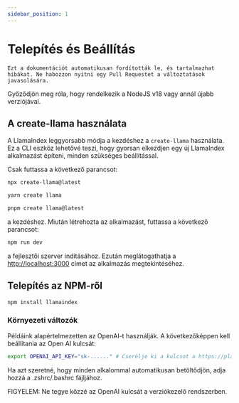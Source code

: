 ```yaml
---
sidebar_position: 1
---
```



# Telepítés és Beállítás

```Ezt a dokumentációt automatikusan fordították le, és tartalmazhat hibákat. Ne habozzon nyitni egy Pull Requestet a változtatások javasolására.```


Győződjön meg róla, hogy rendelkezik a NodeJS v18 vagy annál újabb verziójával.


## A create-llama használata

A LlamaIndex leggyorsabb módja a kezdéshez a `create-llama` használata. Ez a CLI eszköz lehetővé teszi, hogy gyorsan elkezdjen egy új LlamaIndex alkalmazást építeni, minden szükséges beállítással.

Csak futtassa a következő parancsot:

<Tabs>
<TabItem value="1" label="npm" default>

```bash
npx create-llama@latest
```

</TabItem>
<TabItem value="2" label="Yarn">

```bash
yarn create llama
```

</TabItem>
<TabItem value="3" label="pnpm">

```bash
pnpm create llama@latest
```

</TabItem>
</Tabs>

a kezdéshez. Miután létrehozta az alkalmazást, futtassa a következő parancsot:

```bash npm2yarn
npm run dev
```

a fejlesztői szerver indításához. Ezután meglátogathatja a [http://localhost:3000](http://localhost:3000) címet az alkalmazás megtekintéséhez.
## Telepítés az NPM-ről

```bash npm2yarn
npm install llamaindex
```


### Környezeti változók

Példáink alapértelmezetten az OpenAI-t használják. A következőképpen kell beállítania az Open AI kulcsát:

```bash
export OPENAI_API_KEY="sk-......" # Cserélje ki a kulcsot a https://platform.openai.com/account/api-keys oldalon található kulcsával
```

Ha azt szeretné, hogy minden alkalommal automatikusan betöltődjön, adja hozzá a .zshrc/.bashrc fájljához.

FIGYELEM: Ne tegye közzé az OpenAI kulcsát a verziókezelő rendszerben.
